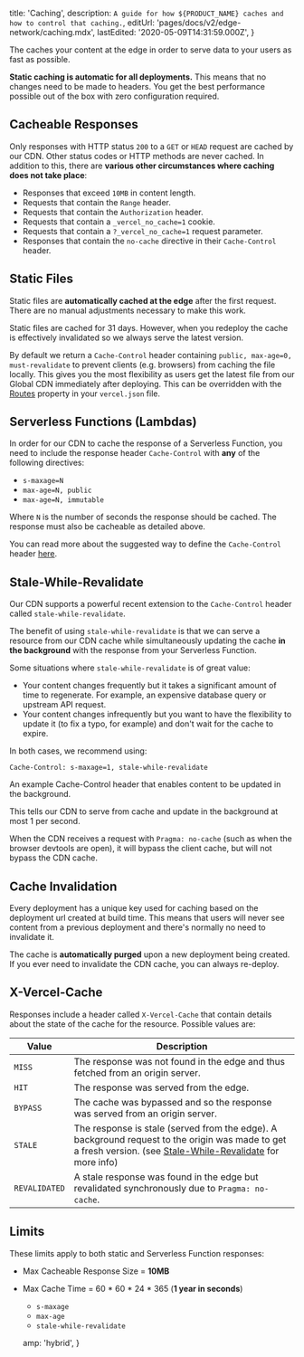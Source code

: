 
  title: 'Caching',
  description: `A guide for how ${PRODUCT_NAME} caches and how to control that caching.`,
  editUrl: 'pages/docs/v2/edge-network/caching.mdx',
  lastEdited: '2020-05-09T14:31:59.000Z',
}

The [<CdnName />](/edge-network) caches your content at the edge in order to serve data to your users as fast as possible.

**Static caching is automatic for all deployments.** This means that no changes need to be made to headers. You get the best performance possible out of the box with zero configuration required.

## Cacheable Responses

Only responses with HTTP status `200` to a `GET` or `HEAD` request are cached by our CDN. Other status codes or HTTP methods are never cached. In addition to this, there are **various other circumstances where caching does not take place**:

- Responses that exceed `10MB` in content length.
- Requests that contain the `Range` header.
- Requests that contain the `Authorization` header.
- Requests that contain a `_vercel_no_cache=1` cookie.
- Requests that contain a `?_vercel_no_cache=1` request parameter.
- Responses that contain the `no-cache` directive in their `Cache-Control` header.

## Static Files

Static files are **automatically cached at the edge** after the first request. There are no manual adjustments necessary to make this work.

Static files are cached for 31 days. However, when you redeploy the cache is effectively invalidated so we always serve the latest version.

By default we return a `Cache-Control` header containing `public, max-age=0, must-revalidate` to prevent clients (e.g. browsers) from caching the file locally. This gives you the most flexibility as users get the latest file from our Global CDN immediately after deploying. This can be overridden with the [Routes](/docs/configuration#routes/headers) property in your `vercel.json` file.

## Serverless Functions (Lambdas)

In order for our CDN to cache the response of a Serverless Function, you need to include the response header `Cache-Control` with **any** of the following directives:

- `s-maxage=N`
- `max-age=N, public`
- `max-age=N, immutable`

Where `N` is the number of seconds the response should be cached. The response must also be cacheable as detailed above.

You can read more about the suggested way to define the `Cache-Control` header [here](/docs/v2/edge-network/headers/#cache-control-header).

## Stale-While-Revalidate

Our CDN supports a powerful recent extension to the `Cache-Control` header called `stale-while-revalidate`.

The benefit of using `stale-while-revalidate` is that we can serve a resource from our CDN cache while simultaneously updating the cache **in the background** with the response from your Serverless Function.

Some situations where `stale-while-revalidate` is of great value:

- Your content changes frequently but it takes a significant amount of time to regenerate. For example, an expensive database query or upstream API request.
- Your content changes infrequently but you want to have the flexibility to update it (to fix a typo, for example) and don't wait for the cache to expire.

In both cases, we recommend using:

```
Cache-Control: s-maxage=1, stale-while-revalidate
```

<Caption>
  An example <InlineCode>Cache-Control</InlineCode> header that enables content
  to be updated in the background.
</Caption>

This tells our CDN to serve from cache and update in the background at most 1 per second.

When the CDN receives a request with `Pragma: no-cache` (such as when the browser devtools are open), it will bypass the client cache, but will not bypass the CDN cache.

## Cache Invalidation

Every deployment has a unique key used for caching based on the deployment url created at build time. This means that users will never see content from a previous deployment and there's normally no need to invalidate it.

The cache is **automatically purged** upon a new deployment being created. If you ever need to invalidate the CDN cache, you can always re-deploy.

## X-Vercel-Cache

Responses include a header called `X-Vercel-Cache` that contain details about the state of the cache for the resource. Possible values are:

| Value         | Description                                                                                                                                                                                                           |
| ------------- | --------------------------------------------------------------------------------------------------------------------------------------------------------------------------------------------------------------------- |
| `MISS`        | The response was not found in the edge and thus fetched from an origin server.                                                                                                                                        |
| `HIT`         | The response was served from the edge.                                                                                                                                                                                |
| `BYPASS`      | The cache was bypassed and so the response was served from an origin server.                                                                                                                                          |
| `STALE`       | The response is stale (served from the edge). A background request to the origin was made to get a fresh version. (see [Stale-While-Revalidate](/docs/v2/edge-network/caching/#stale-while-revalidate) for more info) |
| `REVALIDATED` | A stale response was found in the edge but revalidated synchronously due to `Pragma: no-cache`.                                                                                                                       |

## Limits

These limits apply to both static and Serverless Function responses:

- Max Cacheable Response Size = **10MB**
- Max Cache Time = 60 \* 60 \* 24 \* 365 (**1 year in seconds**)
  - `s-maxage`
  - `max-age`
  - `stale-while-revalidate`


  amp: 'hybrid',
}
